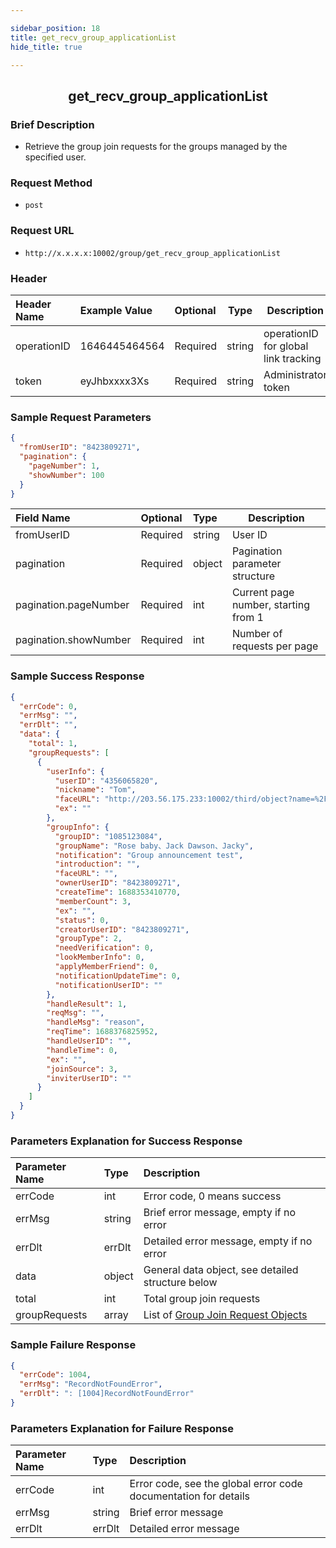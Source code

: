 ```yaml
---

sidebar_position: 18
title: get_recv_group_applicationList
hide_title: true

---
```


<center>

## get_recv_group_applicationList

</center>

### Brief Description
- Retrieve the group join requests for the groups managed by the specified user.
### Request Method
- `post` 
### Request URL
- `http://x.x.x.x:10002/group/get_recv_group_applicationList` 

### Header
|Header Name|Example Value|Optional|Type|Description|
|:----    |:-------    |:--- |---|------      |
|operationID|1646445464564|Required|string|operationID for global link tracking|
|token|eyJhbxxxx3Xs|Required|string|Administrator token|

### Sample Request Parameters

```json
{
  "fromUserID": "8423809271",
  "pagination": {
    "pageNumber": 1,
    "showNumber": 100
  }
}
```
|Field Name|Optional|Type|Description|
|:----    |:-------    |:--- |---|
|fromUserID|Required|string|User ID|
|pagination|Required|object|Pagination parameter structure|
|pagination.pageNumber|Required|int|Current page number, starting from 1|
|pagination.showNumber|Required|int|Number of requests per page|
### Sample Success Response

```json
{
  "errCode": 0,
  "errMsg": "",
  "errDlt": "",
  "data": {
    "total": 1,
    "groupRequests": [
      {
        "userInfo": {
          "userID": "4356065820",
          "nickname": "Tom",
          "faceURL": "http://203.56.175.233:10002/third/object?name=%2Fdata%2Fuser%2F0%2Fcn.rentsoft.flutter.openim.consumer.base.open%2Fcache%2Fimage_cropper_1688350826192.jpg",
          "ex": ""
        },
        "groupInfo": {
          "groupID": "1085123084",
          "groupName": "Rose baby、Jack Dawson、Jacky",
          "notification": "Group announcement test",
          "introduction": "",
          "faceURL": "",
          "ownerUserID": "8423809271",
          "createTime": 1688353410770,
          "memberCount": 3,
          "ex": "",
          "status": 0,
          "creatorUserID": "8423809271",
          "groupType": 2,
          "needVerification": 0,
          "lookMemberInfo": 0,
          "applyMemberFriend": 0,
          "notificationUpdateTime": 0,
          "notificationUserID": ""
        },
        "handleResult": 1,
        "reqMsg": "",
        "handleMsg": "reason",
        "reqTime": 1688376825952,
        "handleUserID": "",
        "handleTime": 0,
        "ex": "",
        "joinSource": 3,
        "inviterUserID": ""
      }
    ]
  }
}
```
### Parameters Explanation for Success Response

|Parameter Name|Type|Description|
|:----    |:-------    |:--- |
|errCode|int|Error code, 0 means success|
|errMsg|string|Brief error message, empty if no error|
|errDlt|errDlt|Detailed error message, empty if no error|
|data|object|General data object, see detailed structure below|
|total|int|Total group join requests|
|groupRequests|array|List of [Group Join Request Objects](/en/restapi/commonFields#grouprequestinfo)|

### Sample Failure Response

```json
{
  "errCode": 1004,
  "errMsg": "RecordNotFoundError",
  "errDlt": ": [1004]RecordNotFoundError"
}
```
### Parameters Explanation for Failure Response

|Parameter Name|Type|Description|
|:----    |:-------    |:--- |
|errCode|int|Error code, see the global error code documentation for details|
|errMsg|string|Brief error message|
|errDlt|errDlt|Detailed error message|